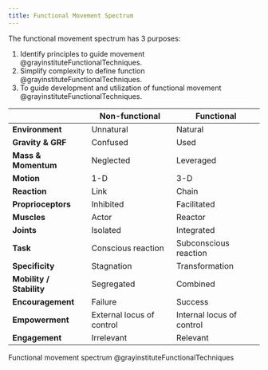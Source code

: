 ```yaml
---
title: Functional Movement Spectrum
---
```



The functional movement spectrum has 3 purposes:

1. Identify principles to guide movement @grayinstituteFunctionalTechniques.
1. Simplify complexity to define function @grayinstituteFunctionalTechniques.
1. To guide development and utilization of functional movement @grayinstituteFunctionalTechniques.




::: {#tbl-functional-movement-spectrum}


<style>
  .basic-table tbody td:first-child {
    font-weight: bold;
  }
</style>
<table class="basic-table">
  <thead>
    <tr>
      <th></th>
      <th>Non-functional</th>
      <th>Functional</th>
    </tr>
  </thead>
  <tbody>
    <tr>
      <td>Environment</td>
      <td>Unnatural</td>
      <td>Natural</td>
    </tr>
    <tr>
      <td>Gravity & GRF</td>
      <td>Confused</td>
      <td>Used</td>
    </tr>
    <tr>
      <td>Mass & Momentum</td>
      <td>Neglected</td>
      <td>Leveraged</td>
    </tr>
    <tr>
      <td>Motion</td>
      <td>1-D</td>
      <td>3-D</td>
    </tr>
    <tr>
      <td>Reaction</td>
      <td>Link</td>
      <td>Chain</td>
    </tr>
    <tr>
      <td>Proprioceptors</td>
      <td>Inhibited</td>
      <td>Facilitated</td>
    </tr>
    <tr>
      <td>Muscles</td>
      <td>Actor</td>
      <td>Reactor</td>
    </tr>
    <tr>
      <td>Joints</td>
      <td>Isolated</td>
      <td>Integrated</td>
    </tr>
    <tr>
      <td>Task</td>
      <td>Conscious reaction</td>
      <td>Subconscious reaction</td>
    </tr>
    <tr>
      <td>Specificity</td>
      <td>Stagnation</td>
      <td>Transformation</td>
    </tr>
    <tr>
      <td>Mobility / Stability</td>
      <td>Segregated</td>
      <td>Combined</td>
    </tr>
    <tr>
      <td>Encouragement</td>
      <td>Failure</td>
      <td>Success</td>
    </tr>
    <tr>
      <td>Empowerment</td>
      <td>External locus of control</td>
      <td>Internal locus of control</td>
    </tr>
    <tr>
      <td>Engagement</td>
      <td>Irrelevant</td>
      <td>Relevant</td>
    </tr>
  </tbody>
</table>

Functional movement spectrum @grayinstituteFunctionalTechniques

:::